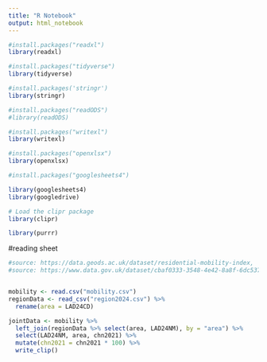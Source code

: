 ```yaml
---
title: "R Notebook"
output: html_notebook
---
```

```r
#install.packages("readxl")
library(readxl)

#install.packages("tidyverse")
library(tidyverse)

#install.packages('stringr')
library(stringr)

#install.packages("readODS")
#library(readODS)

#install.packages("writexl")
library(writexl)

#install.packages("openxlsx")
library(openxlsx)

#install.packages("googlesheets4")

library(googlesheets4)
library(googledrive)

# Load the clipr package
library(clipr)

library(purrr)
```


#reading sheet
```r
#source: https://data.geods.ac.uk/dataset/residential-mobility-index,
#source: https://www.data.gov.uk/dataset/cbaf0333-3548-4e42-8a8f-6dc5376bc360/local-authority-districts-december-2024-names-and-codes-in-the-uk 


mobility <- read.csv("mobility.csv")
regionData <- read_csv("region2024.csv") %>% 
  rename(area = LAD24CD)
```
```r
jointData <- mobility %>%
  left_join(regionData %>% select(area, LAD24NM), by = "area") %>%
  select(LAD24NM, area, chn2021) %>%
  mutate(chn2021 = chn2021 * 100) %>%
  write_clip()
```

